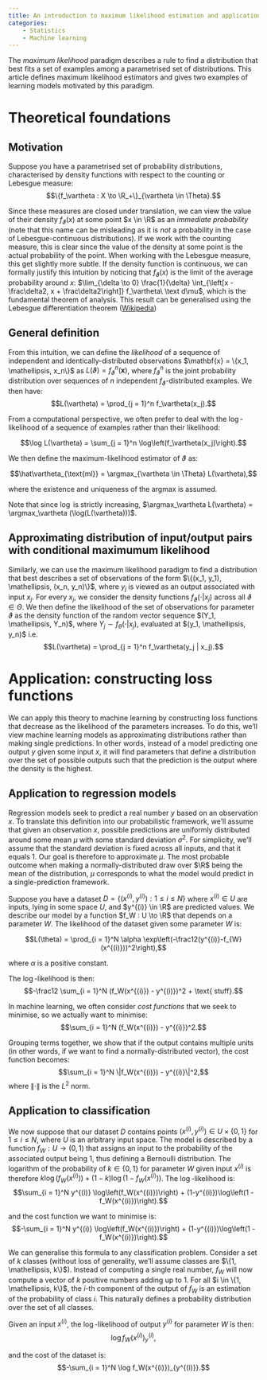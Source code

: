 ```yaml
---
title: An introduction to maximum likelihood estimation and applications to machine learning
categories:
    - Statistics
    - Machine learning
---
```


The _maximum likelihood_ paradigm describes a rule to find a distribution that best fits a set of examples among a parametrised set of distributions. This article defines maximum likelihood estimators and gives two examples of learning models motivated by this paradigm.

# Theoretical foundations

## Motivation

Suppose you have a parametrised set of probability distributions, characterised by density functions with respect to the counting or Lebesgue measure:
$$\{f_\vartheta : X \to \R_+\}_{\vartheta \in \Theta}.$$

Since these measures are closed under translation, we can view the value of their density $f_\vartheta(x)$ at some point $x \in \R$ as an _immediate probability_ (note that this name can be misleading as it is _not_ a probability in the case of Lebesgue-continuous distributions).
If we work with the counting measure, this is clear since the value of the density at some point is the actual probability of the point. When working with the Lebesgue measure, this get slightly more subtle. If the density function is continuous, we can formally justify this intuition by noticing that $f_\vartheta(x)$ is the limit of the average probability around $x$: $\lim_{\delta \to 0} \frac{1}{\delta} \int_{\left[x - \frac\delta2, x + \frac\delta2\right]} f_\vartheta\ \text d\mu$, which is the fundamental theorem of analysis.
This result can be generalised using the Lebesgue differentiation theorem ([Wikipedia](https://en.wikipedia.org/wiki/Lebesgue_differentiation_theorem))

## General definition

From this intuition, we can define the _likelihood_ of a sequence of independent and identically-distributed observations $\mathbf{x} = \{x_1, \mathellipsis, x_n\}$ as $L(\vartheta) = f_\vartheta^n(\mathbf{x})$, where $f_\vartheta^n$ is the joint probability distribution over sequences of $n$ independent $f_\vartheta$-distributed examples. We then have:
$$L(\vartheta) = \prod_{j = 1}^n f_\vartheta(x_j).$$

From a computational perspective, we often prefer to deal with the $\log$-likelihood of a sequence of examples rather than their likelihood:

$$\log L(\vartheta) = \sum_{j = 1}^n \log\left(f_\vartheta(x_j)\right).$$

We then define the maximum-likelihood estimator of $\vartheta$ as:

$$\hat\vartheta_{\text{ml}} = \argmax_{\vartheta \in \Theta} L(\vartheta),$$

where the existence and uniqueness of the argmax is assumed.

Note that since $\log$ is strictly increasing, $\argmax_\vartheta L(\vartheta) = \argmax_\vartheta (\log(L(\vartheta)))$.

## Approximating distribution of input/output pairs with conditional maximumum likelihood

Similarly, we can use the maximum likelihood paradigm to find a distribution that best describes a set of observations of the form $\{(x_1, y_1), \mathellipsis, (x_n, y_n)\}$, where $y_j$ is viewed as an output associated with input $x_j.$ For every $x_j$, we consider the density functions $f_\vartheta(\cdot | x_j)$ across all $\vartheta \in \Theta$. We then define the likelihood of the set of observations for parameter $\vartheta$ as the density function of the random vector sequence $(Y_1, \mathellipsis, Y_n)$, where $Y_j \sim f_\theta(\cdot | x_j)$, evaluated at $(y_1, \mathellipsis, y_n)$ i.e.
$$L(\vartheta) = \prod_{j = 1}^n f_\vartheta(y_j | x_j).$$

# Application: constructing loss functions

We can apply this theory to machine learning by constructing loss functions that decrease as the likelihood of the parameters increases.
To do this, we'll view machine learning models as approximating distributions rather than making single predictions.
In other words, instead of a model predicting one output $y$ given some input $x$, it will find parameters that define a distribution over the set of possible outputs such that the prediction is the output where the density is the highest.

## Application to regression models

Regression models seek to predict a real number $y$ based on an observation $x$.
To translate this definition into our probabilistic framework, we'll assume that given an observation $x$, possible predictions are uniformly distributed around some mean $\mu$ with some standard deviation $\sigma^2$.
For simplicity, we'll assume that the standard deviation is fixed across all inputs, and that it equals $1$. Our goal is therefore to approximate $\mu$.
The most probable outcome when making a normally-distributed draw over $\R$ being the mean of the distribution, $\mu$ corresponds to what the model would predict in a single-prediction framework.

Suppose you have a dataset $D = \{(x^{(i)}, y^{(i)}) : 1 \le i \le N\}$ where $x^{(i)} \in U$ are inputs, lying in some space $U$, and $y^{(i)} \in \R$ are predicted values.
We describe our model by a function $f_W : U \to \R$ that depends on a parameter $W$.
The likelihood of the dataset given some parameter $W$ is:

$$L(\theta) = \prod_{i = 1}^N \alpha \exp\left(-\frac12(y^{(i)}-f_{W}(x^{(i)}))^2\right),$$

where $\alpha$ is a positive constant.

The $\log$-likelihood is then:
$$-\frac12 \sum_{i = 1}^N (f_W(x^{(i)}) - y^{(i)})^2 + \text{ stuff}.$$

In machine learning, we often consider _cost functions_ that we seek to minimise, so we actually want to minimise:
$$\sum_{i = 1}^N (f_W(x^{(i)}) - y^{(i)})^2.$$

Grouping terms together, we show that if the output contains multiple units (in other words, if we want to find a normally-distributed vector), the cost function becomes:
$$\sum_{i = 1}^N \|f_W(x^{(i)}) - y^{(i)}\|^2,$$
where $\|\cdot\|$ is the $L^2$ norm.

## Application to classification

We now suppose that our dataset $D$ contains points $(x^{(i)}, y^{(i)}) \in U \times \{0, 1\}$ for $1 \le i \le N$, where $U$ is an arbitrary input space.
The model is described by a function $f_W: U \to (0, 1)$ that assigns an input to the probability of the associated output being $1$, thus defining a Bernoulli distribution.
The logarithm of the probability of $k \in \{0, 1\}$ for parameter $W$ given input $x^{(i)}$ is therefore $k \log\left(f_W(x^{(i)})\right) + (1-k)\log\left(1 - f_W(x^{(i)})\right)$.
The $\log$-likelihood is:
$$\sum_{i = 1}^N y^{(i)} \log\left(f_W(x^{(i)})\right) + (1-y^{(i)})\log\left(1 - f_W(x^{(i)})\right).$$

and the cost function we want to minimise is:
$$-\sum_{i = 1}^N y^{(i)} \log\left(f_W(x^{(i)})\right) + (1-y^{(i)})\log\left(1 - f_W(x^{(i)})\right).$$

We can generalise this formula to any classification problem.
Consider a set of $k$ classes (without loss of generality, we'll assume classes are $\{1, \mathellipsis, k\}$).
Instead of computing a single real number, $f_W$ will now compute a vector of $k$ positive numbers adding up to $1$.
For all $i \in \{1, \mathellipsis, k\}$, the $i$-th component of the output of $f_W$ is an estimation of the probability of class $i$.
This naturally defines a probability distribution over the set of all classes.

Given an input $x^{(i)}$, the $\log$-likelihood of output $y^{(i)}$ for parameter $W$ is then:
$$\log f_W(x^{(i)})_y^{(i)},$$

and the cost of the dataset is:
$$-\sum_{i = 1}^N \log f_W(x^{(i)})_{y^{(i)}}.$$
